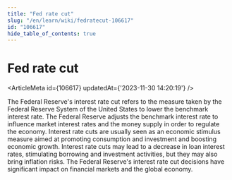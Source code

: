 ```yaml
---
title: "Fed rate cut"
slug: "/en/learn/wiki/fedratecut-106617"
id: "106617"
hide_table_of_contents: true
---
```



<Breadcrumbs current="Fed rate cut" />

# Fed rate cut

<ArticleMeta id={106617} updatedAt={'2023-11-30 14:20:19'} />
<div className='border-solid border-b border-t-0 my-4 border-[var(--ifm-color-gray-300)]' />

The Federal Reserve's interest rate cut refers to the measure taken by the Federal Reserve System of the United States to lower the benchmark interest rate. The Federal Reserve adjusts the benchmark interest rate to influence market interest rates and the money supply in order to regulate the economy. Interest rate cuts are usually seen as an economic stimulus measure aimed at promoting consumption and investment and boosting economic growth. Interest rate cuts may lead to a decrease in loan interest rates, stimulating borrowing and investment activities, but they may also bring inflation risks. The Federal Reserve's interest rate cut decisions have significant impact on financial markets and the global economy.
